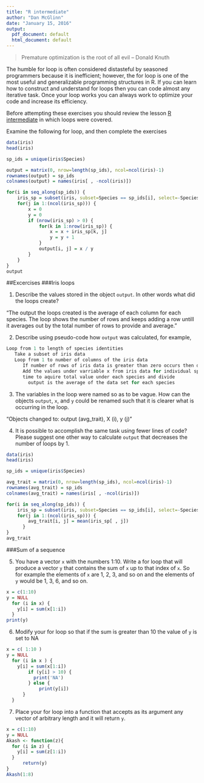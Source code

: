 ```yaml
---
title: "R intermediate"
author: "Dan McGlinn"
date: "January 15, 2016"
output:
  pdf_document: default
  html_document: default
---
```


> Premature optimization is the root of all evil -- Donald Knuth

The humble for loop is often considered distasteful by seasoned programmers
because it is inefficient; however, the for loop is one of the most useful and
generalizable programming structures in R. If you can learn how to construct and
understand for loops then you can code almost any iterative task. Once your loop
works you can always work to optimize your code and increase its efficiency.

Before attempting these exercises you should review the lesson 
[R intermediate](../lessons/R_intermediate) in which loops were covered. 

Examine the following for loop, and then complete the exercises

```r
data(iris)
head(iris)

sp_ids = unique(iris$Species)

output = matrix(0, nrow=length(sp_ids), ncol=ncol(iris)-1)
rownames(output) = sp_ids
colnames(output) = names(iris[ , -ncol(iris)])

for(i in seq_along(sp_ids)) {
    iris_sp = subset(iris, subset=Species == sp_ids[i], select=-Species)
    for(j in 1:(ncol(iris_sp))) {
        x = 0
        y = 0
        if (nrow(iris_sp) > 0) {
            for(k in 1:nrow(iris_sp)) {
                x = x + iris_sp[k, j]
                y = y + 1
            }
            output[i, j] = x / y 
        }
    }
}
output
```
##Excercises
###Iris loops

1. Describe the values stored in the object `output`. In other words what did the 
loops create?

"The output the loops created is the average of each column for each species. The loop shows the number of rows and keeps adding a row untill it averages out by the total number of rows to provide and average."

2. Describe using pseudo-code how `output` was calculated, for example,
```r
Loop from 1 to length of species identities
   Take a subset of iris data 
   Loop from 1 to number of columns of the iris data
      If number of rows of iris data is greater than zero occurs then do a for loop for every row
      Add the values under varriable x from iris data for individual species, add new row each
      time to aquire total value under each species and divide 
        output is the average of the data set for each species
```


3. The variables in the loop were named so as to be vague. How can the objects
`output`, `x`, and `y` could be renamed such that it is clearer what is occurring
in the loop.

"Objects changed to:
output (avg_trait), X (i), y (j)"

4. It is possible to accomplish the same task using fewer lines of code? Please suggest one other way to calculate `output` that decreases the number of loops
by 1. 
```r
data(iris)
head(iris)

sp_ids = unique(iris$Species)

avg_trait = matrix(0, nrow=length(sp_ids), ncol=ncol(iris)-1)
rownames(avg_trait) = sp_ids
colnames(avg_trait) = names(iris[ , -ncol(iris)])

for(i in seq_along(sp_ids)) {
    iris_sp = subset(iris, subset=Species == sp_ids[i], select=-Species)
    for(j in 1:(ncol(iris_sp))) {
        avg_trait[i, j] = mean(iris_sp[ , j])
      }
}
avg_trait
```

###Sum of a sequence

5. You have a vector `x` with the numbers 1:10. Write a
for loop that will produce a vector `y` that contains the sum of `x` up to that
index of `x`. So for example the elements of `x` are 1, 2, 3, and so on and the 
elements of `y` would be 1, 3, 6, and so on. 

```r
x = c(1:10)
y = NULL
  for (i in x) {
    y[i] = sum(x[1:i])  
  }
print(y)
```

6. Modify your for loop so that if the sum is greater than 10 the value of `y`
is set to NA
```r
x = c( 1:10 )
y = NULL
  for (i in x ) {
    y[i] = sum(x[1:i])
        if (y[i] > 10) {
          print('NA') 
        } else {
            print(y[i])
      }
  }
```
7. Place your for loop into a function that accepts as its argument any vector
of arbitrary length and it will return `y`. 
```r
x = c(1:10)
y = NULL
Akash <- function(z){
  for (i in z) {
    y[i] = sum(z[1:i])  
  }
      return(y)
}
Akash(1:8)
```
